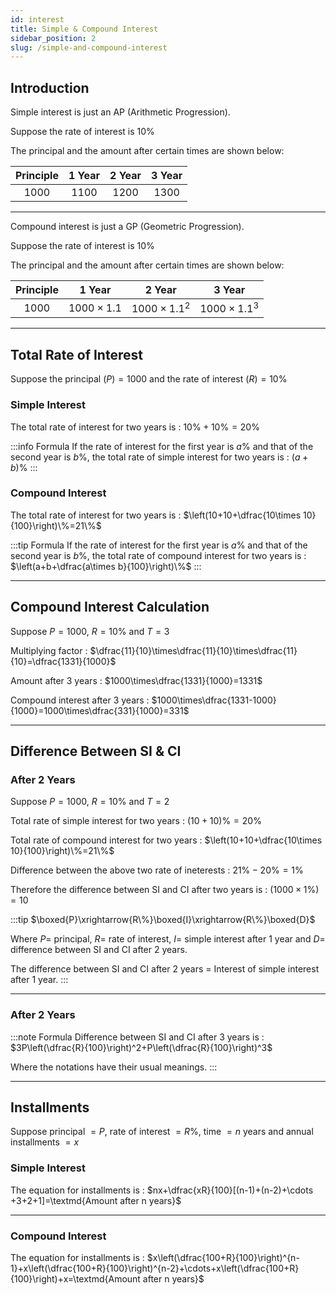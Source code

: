 ```yaml
---
id: interest
title: Simple & Compound Interest
sidebar_position: 2
slug: /simple-and-compound-interest
---
```


## Introduction

Simple interest is just an AP (Arithmetic Progression).

Suppose the rate of interest is $10\%$

The principal and the amount after certain times are shown below:

| Principle |  $1$ Year  |  $2$ Year  |  $3$ Year  |
| :---:     |  :---:     |  :---:     |  :---:     |
| $1000$    |  $1100$    |  $1200$    |  $1300$    |

---

Compound interest is just a GP (Geometric Progression).

Suppose the rate of interest is $10\%$

The principal and the amount after certain times are shown below:

| Principle |  $1$ Year            |  $2$ Year             |  $3$ Year              |
| :---:     |  :---:               |  :---:                |  :---:                 |
| $1000$    |  $1000\times 1.1$    |  $1000\times 1.1^2$   |  $1000\times 1.1^3$    |

---

## Total Rate of Interest

Suppose the principal $(P)=1000$ and the rate of interest $(R)=10\%$

### Simple Interest

The total rate of interest for two years is : $10\%+10\%=20\%$

:::info Formula
If the rate of interest for the first year is $a\%$ and that of the second year is $b\%$, the total rate of 
simple interest for two years is : $(a+b)\%$
:::

### Compound Interest

The total rate of interest for two years is : $\left(10+10+\dfrac{10\times 10}{100}\right)\%=21\%$

:::tip Formula
If the rate of interest for the first year is $a\%$ and that of the second year is $b\%$, the total rate of 
compound interest for two years is : $\left(a+b+\dfrac{a\times b}{100}\right)\%$
:::

---

## Compound Interest Calculation

Suppose $P=1000$, $R=10\%$ and $T=3$

Multiplying factor : $\dfrac{11}{10}\times\dfrac{11}{10}\times\dfrac{11}{10}=\dfrac{1331}{1000}$

Amount after $3$ years : $1000\times\dfrac{1331}{1000}=1331$

Compound interest after $3$ years : $1000\times\dfrac{1331-1000}{1000}=1000\times\dfrac{331}{1000}=331$

---

## Difference Between SI & CI

### After 2 Years

Suppose $P=1000$, $R=10\%$ and $T=2$

Total rate of simple interest for two years : $(10+10)\%=20\%$

Total rate of compound interest for two years : $\left(10+10+\dfrac{10\times 10}{100}\right)\%=21\%$

Difference between the above two rate of ineterests : $21\%-20\%=1\%$

Therefore the difference between SI and CI after two years is : $(1000\times 1\%)=10$

:::tip
$\boxed{P}\xrightarrow{R\%}\boxed{I}\xrightarrow{R\%}\boxed{D}$

Where $P=$ principal, $R=$ rate of interest, $I=$ simple interest after $1$ year and $D=$ difference between 
SI and CI after $2$ 
years.

The difference between SI and CI after $2$ years $=$ Interest of simple interest after $1$ year.
:::

---

### After 2 Years

:::note Formula
Difference between SI and CI after $3$ years is : $3P\left(\dfrac{R}{100}\right)^2+P\left(\dfrac{R}{100}\right)^3$

Where the notations have their usual meanings.
:::

---

## Installments

Suppose principal $=P$, rate of interest $=R\%$, time $=n$ years and annual installments $=x$

### Simple Interest

The equation for installments is : $nx+\dfrac{xR}{100}[(n-1)+(n-2)+\cdots +3+2+1]=\textmd{Amount after n years}$

---

### Compound Interest

The equation for installments is : $x\left(\dfrac{100+R}{100}\right)^{n-1}+x\left(\dfrac{100+R}{100}\right)^{n-2}+\cdots+x\left(\dfrac{100+R}{100}\right)+x=\textmd{Amount after n years}$